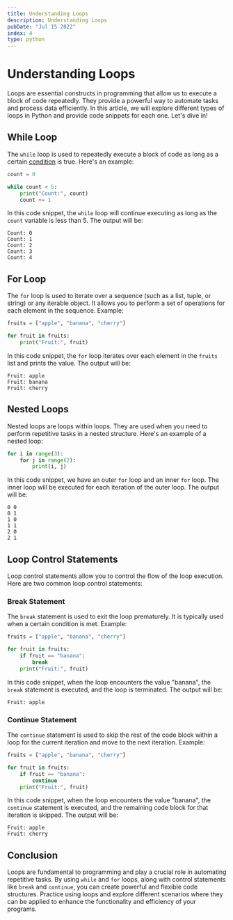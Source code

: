 ```yaml
---
title: Understanding Loops
description: Understanding Loops
pubDate: "Jul 15 2022"
index: 4
type: python
---
```


# Understanding Loops

Loops are essential constructs in programming that allow us to execute a block of code repeatedly. They provide a powerful way to automate tasks and process data efficiently. In this article, we will explore different types of loops in Python and provide code snippets for each one. Let's dive in!

## While Loop

The `while` loop is used to repeatedly execute a block of code as long as a certain [condition](/courses/python/conditions) is true. Here's an example:

```python
count = 0

while count < 5:
    print("Count:", count)
    count += 1
```

In this code snippet, the `while` loop will continue executing as long as the `count` variable is less than 5. The output will be:

```text
Count: 0
Count: 1
Count: 2
Count: 3
Count: 4
```

## For Loop

The `for` loop is used to iterate over a sequence (such as a list, tuple, or string) or any iterable object. It allows you to perform a set of operations for each element in the sequence. Example:

```python
fruits = ["apple", "banana", "cherry"]

for fruit in fruits:
    print("Fruit:", fruit)
```

In this code snippet, the `for` loop iterates over each element in the `fruits` list and prints the value. The output will be:

```text
Fruit: apple
Fruit: banana
Fruit: cherry
```

## Nested Loops

Nested loops are loops within loops. They are used when you need to perform repetitive tasks in a nested structure. Here's an example of a nested loop:

```python
for i in range(3):
    for j in range(2):
        print(i, j)
```

In this code snippet, we have an outer `for` loop and an inner `for` loop. The inner loop will be executed for each iteration of the outer loop. The output will be:

```text
0 0
0 1
1 0
1 1
2 0
2 1
```

## Loop Control Statements

Loop control statements allow you to control the flow of the loop execution. Here are two common loop control statements:

### Break Statement

The `break` statement is used to exit the loop prematurely. It is typically used when a certain condition is met. Example:

```python
fruits = ["apple", "banana", "cherry"]

for fruit in fruits:
    if fruit == "banana":
        break
    print("Fruit:", fruit)
```

In this code snippet, when the loop encounters the value "banana", the `break` statement is executed, and the loop is terminated. The output will be:

```text
Fruit: apple
```

### Continue Statement

The `continue` statement is used to skip the rest of the code block within a loop for the current iteration and move to the next iteration. Example:

```python
fruits = ["apple", "banana", "cherry"]

for fruit in fruits:
    if fruit == "banana":
        continue
    print("Fruit:", fruit)
```

In this code snippet, when the loop encounters the value "banana", the `continue` statement is executed, and the remaining code block for that iteration is skipped. The output will be:

```text
Fruit: apple
Fruit: cherry
```

## Conclusion

Loops are fundamental to programming and play a crucial role in automating repetitive tasks. By using `while` and `for` loops, along with control statements like `break` and `continue`, you can create powerful and flexible code structures. Practice using loops and explore different scenarios where they can be applied to enhance the functionality and efficiency of your programs.
